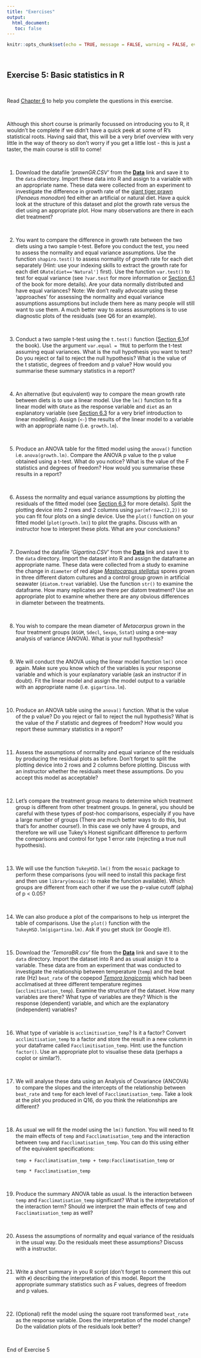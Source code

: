 ```yaml
---
title: "Exercises"
output: 
  html_document:
   toc: false
---
```


```r
knitr::opts_chunk$set(echo = TRUE, message = FALSE, warning = FALSE, eval = FALSE, cache = FALSE)
```

\  

## Exercise 5: Basic statistics in R

\  

Read [Chapter 6](https://intro2r.com/stats-r.html) to help you complete the questions in this exercise.

\  

Although this short course is primarily focussed on introducing you to R, it wouldn't be complete if we didn't have a quick peek at some of R's statistical roots. Having said that, this will be a very brief overview with very little in the way of theory so don't worry if you get a little lost - this is just a taster, the main course is still to come!

\  

1. Download the datafile *'prawnGR.CSV'* from the **[<i class="fa fa-download"></i> Data](data.html)** link and save it to the `data` directory. Import these data into R and assign to a variable with an appropriate name. These data were collected from an experiment to investigate the difference in growth rate of the [giant tiger prawn](https://en.wikipedia.org/wiki/Penaeus_monodon) (*Penaeus monodon*) fed either an artificial or natural diet. Have a quick look at the structure of this dataset and plot the growth rate versus the diet using an appropriate plot. How many observations are there in each diet treatment?

\  

2. You want to compare the difference in growth rate between the two diets using a two sample t-test. Before you conduct the test, you need to assess the normality and equal variance assumptions. Use the function `shapiro.test()` to assess normality of growth rate for each diet separately (Hint: use your indexing skills to extract the growth rate for each diet `GRate[diet=='Natural']` first). Use the function `var.test()` to test for equal variance (see `?var.test` for more information or [Section 6.1](https://intro2r.com/one-and-two-sample-tests.html#one-and-two-sample-tests) of the book for more details). Are your data normally distributed and have equal variances? Note: We don't really advocate using these 'approaches' for assessing the normality and equal variance assumptions assumptions but include them here as many people will still want to use them. A much better way to assess assumptions is to use diagnostic plots of the residuals (see Q6 for an example). 

\  

3. Conduct a two sample t-test using the `t.test()` function ([Section 6.1](https://intro2r.com/one-and-two-sample-tests.html#one-and-two-sample-tests)of the book). Use the argument `var.equal = TRUE` to perform the t-test assuming equal variances. What is the null hypothesis you want to test? Do you reject or fail to reject the null hypothesis? What is the value of the t statistic, degrees of freedom and p value? How would you summarise these summary statistics in a report?

\  

4. An alternative (but equivalent) way to compare the mean growth rate between diets is to use a linear model. Use the `lm()` function to fit a linear model with `GRate` as the response variable and `diet` as an explanatory variable (see [Section 6.3](https://intro2r.com/simple-lm.html#simple_lm) for a very brief introduction to linear modelling). Assign (`<-`) the results of the linear model to a variable with an appropriate name (i.e. `growth.lm`).

\  

5. Produce an ANOVA table for the fitted model using the `anova()` function i.e. `anova(growth.lm)`. Compare the ANOVA p value to the p value obtained using a t-test. What do you notice? What is the value of the F statistics and degrees of freedom? How would you summarise these results in a report?

\  

6. Assess the normality and equal variance assumptions by plotting the residuals of the fitted model (see [Section 6.3](https://intro2r.com/simple-lm.html#simple_lm) for more details). Split the plotting device into 2 rows and 2 columns using `par(mfrow=c(2,2))` so you can fit four plots on a single device. Use the `plot()` function on your fitted model (`plot(growth.lm)`) to plot the graphs. Discuss with an instructor how to interpret these plots. What are your conclusions?

\  

7. Download the datafile *'Gigartina.CSV'* from the **[<i class="fa fa-download"></i> Data](data.html)** link and save it to the `data` directory. Import the dataset into R and assign the dataframe an appropriate name. These data were collected from a study to examine the change in `diameter` of red algae [*Mastocarpus stellatus*](https://en.wikipedia.org/wiki/Mastocarpus_stellatus) spores grown in three different diatom cultures and a control group grown in artificial seawater (`diatom.treat` variable). Use the function `str()` to examine the dataframe. How many replicates are there per diatom treatment? Use an appropriate plot to examine whether there are any obvious differences in diameter between the treatments.

\  

8. You wish to compare the mean diameter of *Metacarpus* grown in the four treatment groups (`ASGM`, `Sdecl`, `Sexpo`, `Sstat`) using a one-way analysis of variance (ANOVA). What is your null hypothesis?

\  

9. We will conduct the ANOVA using the linear model function `lm()` once again. Make sure you know which of the variables is your response variable and which is your explanatory variable (ask an instructor if in doubt). Fit the linear model and assign the model output to a variable with an appropriate name (i.e. `gigartina.lm`).

\  

10. Produce an ANOVA table using the `anova()` function. What is the value of the p value? Do you reject or fail to reject the null hypothesis? What is the value of the *F* statistic and degrees of freedom? How would you report these summary statistics in a report?

\  

11. Assess the assumptions of normality and equal variance of the residuals by producing the residual plots as before. Don’t forget to split the plotting device into 2 rows and 2 columns before plotting. Discuss with an instructor whether the residuals meet these assumptions. Do you accept this model as acceptable?

\  

12. Let’s compare the treatment group means to determine which treatment group is different from other treatment groups. In general, you should be careful with these types of post-hoc comparisons, especially if you have a large number of groups (There are much better ways to do this, but that's for another course!). In this case we only have 4 groups, and therefore we will use Tukey’s Honest significant difference to perform the comparisons and control for type 1 error rate (rejecting a true null hypothesis).

\  

13. We will use the function `TukeyHSD.lm()` from the `mosaic` package to perform these comparisons (you will need to install this package first and then use `library(mosaic)` to make the function available). Which groups are different from each other if we use the p-value cutoff (alpha) of p < 0.05?

\  

14. We can also produce a plot of the comparisons to help us interpret the table of comparisons. Use the `plot()` function with the `TukeyHSD.lm(gigartina.lm)`. Ask if you get stuck (or Google it!).

\  

15. Download the *'TemoraBR.csv'* file from the **[<i class="fa fa-download"></i> Data](data.html)** link and save it to the `data` directory. Import the dataset into R and as usual assign it to a variable. These data are from an experiment that was conducted to investigate the relationship between temperature (`temp`) and the beat rate (Hz) `beat_rate` of the copepod [*Temora longicornis*](https://en.wikipedia.org/wiki/Temora_longicornis) which had been acclimatised at three different temperature regimes (`acclimitisation_temp`). Examine the structure of the dataset. How many variables are there? What type of variables are they? Which is the response (dependent) variable, and which are the explanatory (independent) variables?

\  

16. What type of variable is `acclimitisation_temp`? Is it a factor? Convert `acclimitisation_temp` to a factor and store the result in a new column in your dataframe called `Facclimitisation_temp`. Hint: use the function `factor()`. Use an appropriate plot to visualise these data (perhaps a coplot or similar?).

\  

17. We will analyse these data using an Analysis of Covariance (ANCOVA) to compare the slopes and the intercepts of the relationship between `beat_rate` and `temp` for each level of `Facclimatisation_temp`. Take a look at the plot you produced in Q16, do you think the relationships are different?

\  

18. As usual we will fit the model using the `lm()` function. You will need to fit the main effects of `temp` and `Facclimatisation_temp` and the interaction between `temp` and `Facclimatisation_temp`. You can do this using either of the equivalent specifications: 

    `temp + Facclimatisation_temp + temp:Facclimatisation_temp` or

    `temp * Facclimatisation_temp`

\  

19. Produce the summary ANOVA table as usual. Is the interaction between `temp` and `Facclimatisation_temp` significant? What is the interpretation of the interaction term? Should we interpret the main effects of ```temp``` and `Facclimatisation_temp` as well?

\  
 
20. Assess the assumptions of normality and equal variance of the residuals in the usual way. Do the residuals meet these assumptions? Discuss with a instructor.

\  

21. Write a short summary in you R script (don’t forget to comment this out with `#`) describing the interpretation of this model. Report the appropriate summary statistics such as *F* values, degrees of freedom and p values.

\  

22. (Optional) refit the model using the square root transformed `beat_rate` as the response variable. Does the interpretation of the model change? Do the validation plots of the residuals look better?

\  

End of Exercise 5